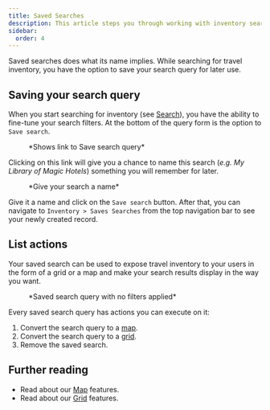 ```yaml
---
title: Saved Searches
description: This article steps you through working with inventory search results that you want to sell.
sidebar:
  order: 4
---
```



Saved searches does what its name implies. While searching for travel inventory, you have the option to save your search query for later use.

## Saving your search query

When you start searching for inventory (see [Search](/studio/search)), you have the ability to fine-tune your search filters. 
At the bottom of the query form is the option to `Save search`.

<figure>
<CloudinaryImage 
      width="350"
      height="329"
      resize="scale"
      quality="best"
      alt="Save a search"
      src="academy/save-search" 
      errorImage="noimage_opaque_nyrtl0.png"
    />
    <figcaption>*Shows link to Save search query*</figcaption>
</figure>

Clicking on this link will give you a chance to name this search (*e.g. My Library of Magic Hotels*) something you will remember for later.

<figure>
<CloudinaryImage 
      width="350"
      height="329"
      resize="scale"
      quality="best"
      alt="Give your search a name"
      src="academy/name-save-search" 
      errorImage="noimage_opaque_nyrtl0.png"
    />
    <figcaption>*Give your search a name*</figcaption>
</figure>

Give it a name and click on the `Save search` button. After that, you can navigate to `Inventory > Saves Searches` from the top navigation bar to see your newly created record.

## List actions

Your saved search can be used to expose travel inventory to your users in the form of a grid or a map and make your search results display in the way you want.

<figure>
<CloudinaryImage 
      width="700"
      height="939"
      resize="scale"
      quality="best"
      alt="Saved search actions"
      src="academy/saved-search-actions" 
      errorImage="noimage_opaque_nyrtl0.png"
    />
    <figcaption>*Saved search query with no filters applied*</figcaption>
</figure>

Every saved search query has actions you can execute on it:

1. Convert the search query to a [map](/studio/maps). 
2. Convert the search query to a [grid](/studio/grids).
3. Remove the saved search.

## Further reading

- Read about our [Map](/studio/maps) features.
- Read about our [Grid](/studio/grids) features.